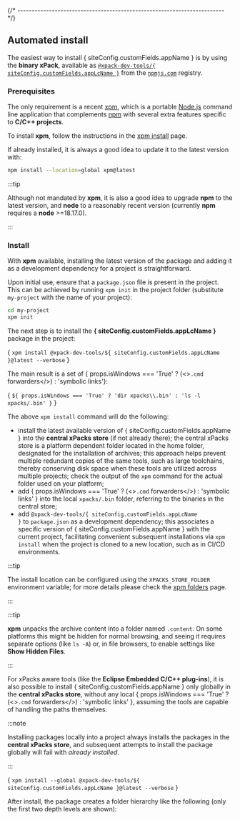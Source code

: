 

{/* ------------------------------------------------------------------------ */}

## Automated install

The easiest way to install { siteConfig.customFields.appName } is by using the **binary xPack**, available as
<a href="https://www.npmjs.com/package/@xpack-dev-tools/{ siteConfig.customFields.appLcName }"><code>@xpack-dev-tools/{ siteConfig.customFields.appLcName }</code></a>
from the [`npmjs.com`](https://www.npmjs.com) registry.

### Prerequisites

The only requirement is a recent
[xpm](https://xpack.github.io/xpm/), which is a portable
[Node.js](https://nodejs.org) command line application
that complements [npm](https://docs.npmjs.com)
with several extra features specific to
**C/C++ projects**.

To install **xpm**,
follow the instructions in the
[xpm install](https://xpack.github.io/xpm/install/) page.

If already installed, it is always a good idea to update it to the
latest version with:

```sh
npm install --location=global xpm@latest
```

:::tip

Although not mandated by **xpm**, it is also a good idea to upgrade
**npm** to the latest version, and
**node** to a reasonably recent version (currently **npm** requires
a **node** >=18.17.0).

:::

### Install

With **xpm** available, installing
the latest version of the package and adding it as
a development dependency for a project is straightforward.

Upon initial use, ensure that a `package.json` file is present in the project.
This can be achieved by running `xpm init` in the project folder
(substitute `my-project` with the name of your project):

```sh
cd my-project
xpm init
```

The next step is to install the
**{ siteConfig.customFields.appLcName }** package in the project:

<CodeBlock language="sh"> {
`xpm install @xpack-dev-tools/${ siteConfig.customFields.appLcName }@latest --verbose`
}</CodeBlock>

The main result is a set of { props.isWindows === 'True' ? (<><code>.cmd</code> forwarders</>) : 'symbolic links'}:

<CodeBlock language="console"> {
`${ props.isWindows === 'True' ? 'dir xpacks\\.bin' : 'ls -l xpacks/.bin' }`
}</CodeBlock>

The above `xpm install` command will do the following:

* install the latest available version of { siteConfig.customFields.appName }
  into the **central xPacks store** (if not already there); the central
  xPacks store is a platform dependent folder located in the home folder,
  designated for the installation of archives; this approach helps prevent
  multiple redundant copies of the same tools, such as large toolchains,
  thereby conserving disk space when these tools are utilized across
  multiple projects;
  check the output of the `xpm` command for the actual
  folder used on your platform;
* add { props.isWindows === 'True' ? (<><code>.cmd</code> forwarders</>) : 'symbolic links' }
  into the local `xpacks/.bin` folder, referring to the binaries in the central store;
* add <code>@xpack-dev-tools/{ siteConfig.customFields.appLcName }</code> to `package.json` as a
  development dependency; this associates a specific version of { siteConfig.customFields.appName } with
  the current project, facilitating convenient subsequent installations via
  `xpm install` when the project is cloned to a new location, such as in
  CI/CD environments.

:::tip

The install location can be configured using the
`XPACKS_STORE_FOLDER` environment variable; for more details please check the
[xpm folders](https://xpack.github.io/xpm/folders/) page.

:::

:::tip

**xpm** unpacks the archive content into a folder
named `.content`. On some platforms
this might be hidden for normal browsing, and seeing it requires
separate options (like `ls -A`) or, in file browsers, to enable
settings like **Show Hidden Files**.

:::

For xPacks aware tools (like the **Eclipse Embedded C/C++ plug-ins**),
it is also possible to install { siteConfig.customFields.appName } only globally in the **central
xPacks store**, without any local
{ props.isWindows === 'True' ? (<><code>.cmd</code> forwarders</>) : 'symbolic links' },
assuming the tools are capable of handling
the paths themselves.

:::note

Installing packages locally into a project always installs the
packages in the **central xPacks store**, and subsequent attempts to
install the package globally will fail with _already installed_.

:::

<CodeBlock language="sh"> {
`xpm install --global @xpack-dev-tools/${ siteConfig.customFields.appLcName }@latest --verbose`
}</CodeBlock>

After install, the package creates a folder hierarchy like the following
(only the first two depth levels are shown):
